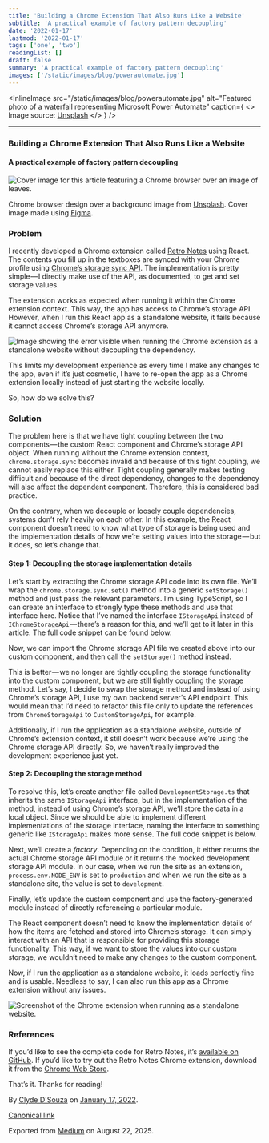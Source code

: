 ```yaml
---
title: 'Building a Chrome Extension That Also Runs Like a Website'
subtitle: 'A practical example of factory pattern decoupling'
date: '2022-01-17'
lastmod: '2022-01-17'
tags: ['one', 'two']
readingList: []
draft: false
summary: 'A practical example of factory pattern decoupling'
images: ['/static/images/blog/powerautomate.jpg']
---
```


<InlineImage
  src="/static/images/blog/powerautomate.jpg"
  alt="Featured photo of a waterfall representing Microsoft Power Automate"
  caption={
    <>
      Image source: <a href="https://unsplash.com/photos/waAAaeC9hns">Unsplash</a>
    </>
  }
/>

***

### Building a Chrome Extension That Also Runs Like a Website

#### A practical example of factory pattern decoupling

![Cover image for this article featuring a Chrome browser over an image of leaves.](https://cdn-images-1.medium.com/max/2560/1*KPzOi05aaoK0qwupGW6vLg.png)

Chrome browser design over a background image from [Unsplash](https://unsplash.com/photos/qLW70Aoo8BE). Cover image made using [Figma](http://figma.com).

### Problem

I recently developed a Chrome extension called [Retro Notes](https://bit.ly/retro-notes-ext) using React. The contents you fill up in the textboxes are synced with your Chrome profile using [Chrome’s storage sync API](https://developer.chrome.com/docs/extensions/reference/storage/). The implementation is pretty simple — I directly make use of the API, as documented, to get and set storage values.

The extension works as expected when running it within the Chrome extension context. This way, the app has access to Chrome’s storage API. However, when I run this React app as a standalone website, it fails because it cannot access Chrome’s storage API anymore.

![Image showing the error visible when running the Chrome extension as a standalone website without decoupling the dependency.](https://cdn-images-1.medium.com/max/1200/1*aJGAdtam6Es7Y48yH9CB_w.png)

This limits my development experience as every time I make any changes to the app, even if it’s just cosmetic, I have to re-open the app as a Chrome extension locally instead of just starting the website locally.

So, how do we solve this?

### Solution

The problem here is that we have tight coupling between the two components — the custom React component and Chrome’s storage API object. When running without the Chrome extension context, `chrome.storage.sync` becomes invalid and because of this tight coupling, we cannot easily replace this either. Tight coupling generally makes testing difficult and because of the direct dependency, changes to the dependency will also affect the dependent component. Therefore, this is considered bad practice.

On the contrary, when we decouple or loosely couple dependencies, systems don’t rely heavily on each other. In this example, the React component doesn’t need to know what type of storage is being used and the implementation details of how we’re setting values into the storage — but it does, so let’s change that.

#### Step 1: Decoupling the storage implementation details

Let’s start by extracting the Chrome storage API code into its own file. We’ll wrap the `chrome.storage.sync.set()` method into a generic `setStorage()` method and just pass the relevant parameters. I’m using TypeScript, so I can create an interface to strongly type these methods and use that interface here. Notice that I’ve named the interface `IStorageApi` instead of `IChromeStorageApi` — there’s a reason for this, and we’ll get to it later in this article. The full code snippet can be found below.

Now, we can import the Chrome storage API file we created above into our custom component, and then call the `setStorage()` method instead.

This is better — we no longer are tightly coupling the storage functionality into the custom component, but we are still tightly coupling the storage method. Let’s say, I decide to swap the storage method and instead of using Chrome’s storage API, I use my own backend server’s API endpoint. This would mean that I’d need to refactor this file only to update the references from `ChromeStorageApi` to `CustomStorageApi`, for example.

Additionally, if I run the application as a standalone website, outside of Chrome’s extension context, it still doesn’t work because we’re using the Chrome storage API directly. So, we haven’t really improved the development experience just yet.

#### Step 2: Decoupling the storage method

To resolve this, let’s create another file called `DevelopmentStorage.ts` that inherits the same `IStorageApi` interface, but in the implementation of the method, instead of using Chrome’s storage API, we’ll store the data in a local object. Since we should be able to implement different implementations of the storage interface, naming the interface to something generic like `IStorageApi` makes more sense. The full code snippet is below.

Next, we’ll create a *factory*. Depending on the condition, it either returns the actual Chrome storage API module or it returns the mocked development storage API module. In our case, when we run the site as an extension, `process.env.NODE_ENV` is set to `production` and when we run the site as a standalone site, the value is set to `development`.

Finally, let’s update the custom component and use the factory-generated module instead of directly referencing a particular module.

The React component doesn’t need to know the implementation details of how the items are fetched and stored into Chrome’s storage. It can simply interact with an API that is responsible for providing this storage functionality. This way, if we want to store the values into our custom storage, we wouldn’t need to make any changes to the custom component.

Now, if I run the application as a standalone website, it loads perfectly fine and is usable. Needless to say, I can also run this app as a Chrome extension without any issues.

![Screenshot of the Chrome extension when running as a standalone website.](https://cdn-images-1.medium.com/max/1200/1*FRopUd76mw5NFeMRvyGCNw.png)

### References

If you’d like to see the complete code for Retro Notes, it’s [available on GitHub](https://github.com/ClydeDz/retro-notes-chrome-extension). If you’d like to try out the Retro Notes Chrome extension, download it from the [Chrome Web Store](https://bit.ly/retro-notes-ext).

That’s it. Thanks for reading!

By [Clyde D'Souza](https://medium.com/@clydedz) on [January 17, 2022](https://medium.com/p/e9502b4f260f).

[Canonical link](https://medium.com/@clydedz/building-a-chrome-extension-that-also-runs-like-a-website-e9502b4f260f)

Exported from [Medium](https://medium.com) on August 22, 2025.

